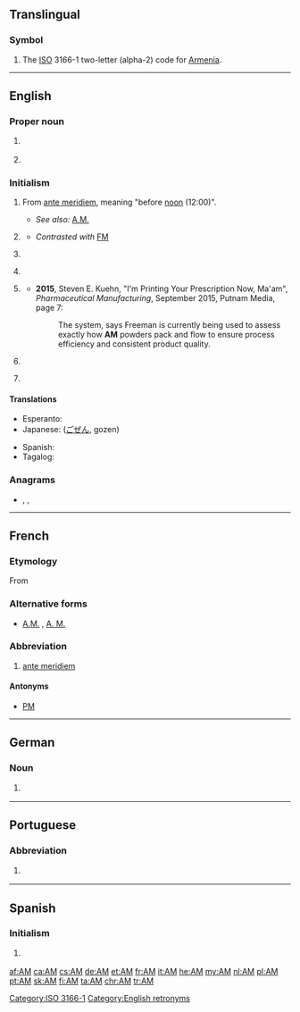 {{also|Appendix:Variations of "am"}}
==Translingual==

===Symbol===
{{head|mul|symbol}}
# The [[ISO]] 3166-1 two-letter (alpha-2) code for [[Armenia]].

[[Category:ISO 3166-1]]

----

==English==
{{wikipedia|AM}}

===Proper noun===
{{en-proper noun}}

# {{abbreviation of|Amazonas|lang=en|nodot=1}} {{gloss|state of Brazil}}
# {{label|en|music}} {{initialism of|{{w|Arctic Monkeys}}|lang=en}}

===Initialism===
{{rfc-header|Initialism}}
{{en-initialism}}

# {{gloss|Sometimes lower case}} From {{etyl|la|en}} [[ante meridiem]], meaning "before [[noon]] (12:00)".
#* ''See also:'' [[A.M.]]
# {{label|en|communication}} {{initialism of|amplitude modulation|lang=en}}
#* ''Contrasted with'' [[FM]]
# {{label|en|education}} {{initialism of|Artium Magister|lang=en}}
# {{label|en|education}} {{initialism of|Master of Arts|lang=en}}
# {{label|en|manufacturing}} {{initialism of|additive manufacturing}}
#* '''2015''', Steven E. Kuehn, "I'm Printing Your Prescription Now, Ma'am", ''Pharmaceutical Manufacturing'', September 2015, Putnam Media, page 7:
#*: The system, says Freeman is currently being used to assess exactly how '''AM''' powders pack and flow to ensure process efficiency and consistent product quality.
# {{label|en|politics|UK}} {{initialism of|Assembly Member|lang=en}} {{gloss|A title similar to [[MP]], placed after the name of a Member of the Welsh National Assembly.}}
# {{label|en|property law}} {{initialism of|automated mapping|lang=en}} {{gloss|Used in conjunction with Facilities Managements abbreviations (AM/FM).}}

====Translations====
{{trans-top|before noon}}
* Esperanto: {{t|eo|a.t.m.}}
* Japanese: {{t+|ja|午前}} ([[ごぜん]], gozen)
{{trans-mid}}
* Spanish: {{t|es|AM}}
* Tagalog: {{t|tl|n.u.}}
{{trans-bottom}}

===Anagrams===
* {{l|en|M.A.}}, {{l|en|MA}}, {{l|en|ma}}

[[Category:English retronyms]]

----
==French==
===Etymology===
From {{etyl|la|fr}} {{term|lang=la|ante meridiem}}
===Alternative forms===
* [[A.M.]] , [[A. M.]]
===Abbreviation===
{{head|fr|abbreviation}}
# [[ante meridiem]]
====Antonyms====
* {{sense|ante meridiem}} [[PM]]

----
==German==

===Noun===
{{head|de|noun|g=n}}

# {{label|de|software|development}} {{acronym of|w:de:Anwendungsmanagement|Anwendungsmanagement|lang=de}}

----

==Portuguese==

===Abbreviation===
{{rfc-header|Abbreviation}}
{{pt-abbr}}

# {{label|pt|politics|Brazil}} {{abbreviation of|Amazonas|lang=pt}} {{gloss|a Brazilian state}}

----

==Spanish==

===Initialism===
{{head|es|initialism}}

# {{l|en|AM}} {{gloss|before noon}}

[[af:AM]]
[[ca:AM]]
[[cs:AM]]
[[de:AM]]
[[et:AM]]
[[fr:AM]]
[[it:AM]]
[[he:AM]]
[[my:AM]]
[[nl:AM]]
[[pl:AM]]
[[pt:AM]]
[[sk:AM]]
[[fi:AM]]
[[ta:AM]]
[[chr:AM]]
[[tr:AM]]